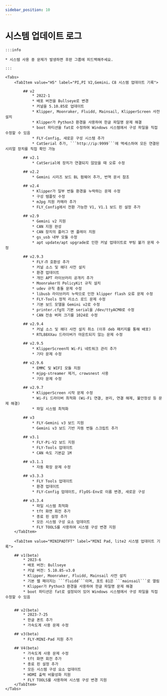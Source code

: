```yaml
---
sidebar_position: 10
---
```


# 시스템 업데이트 로그

    :::info

    * 시스템 사용 중 문제가 발생하면 후판 그룹에 피드백해주세요.
    
    :::

    <Tabs>
        <TabItem value="H5" label="PI,PI V2,Gemini，C8 시스템 업데이트 기록">

            ## v2
                * 2022-1
                * 배포 버전을 Bullseye로 변경
                * 커널을 5.10.85로 업데이트
                * Klipper, Moonraker, Fluidd, Mainsail, KlipperScreen 사전 설치
                * Klipper가 Python3 환경을 사용하여 한글 파일명 문제 해결
                * boot 파티션을 fat로 수정하여 Windows 시스템에서 구성 파일을 직접 수정할 수 있음
                * FLY-Config, 새로운 구성 시스템 추가
                * CatSerial 추가, ```http://ip:9999```에 액세스하여 모든 연결된 시리얼 장치를 직접 확인 가능

            ## v2.1
                * CatSerial에 장치가 연결되지 않았을 때 오류 수정

            ## v2.2
                * Gemini 시리즈 보드 BL 펌웨어 추가, 번역 문서 참조

            ## v2.4
                * Klipper가 일부 번들 환경을 누락하는 문제 수정
                * 구성 템플릿 수정
                * mJpg 지원 카메라 추가
                * FLY_Config에서 전환 가능한 V1, V1.1 보드 핀 설정 추가

            ## v2.9
                * Gemini v2 지원
                * CAN 지원 완성
                * CAN 장치의 플러그 앤 플레이 지원
                * gs_usb 내부 모듈 수정
                * apt update/apt upgrade로 인한 커널 업데이트로 부팅 불가 문제 수정

            ## v2.9.3
                * FLY-Π 호환성 추가
                * 커널 소스 및 헤더 사전 설치
                * 환경 업데이트
                * 개인 APT 라이브러리 공개키 추가
                * Moonraker의 PolicyKit 규칙 설치
                * udev 규칙 충돌 문제 수정
                * libusb 라이브러리 누락으로 인한 klipper flash 오류 문제 수정
                * FLY-Tools 정적 리소스 로드 문제 수정
                * 기본 보드 모델을 Gemini v2로 수정
                * printer.cfg의 기본 serial을 /dev/ttyACM0로 수정
                * CAN 전송 버퍼 크기를 1024로 수정

            ## v2.9.4
                * 커널 소스 및 헤더 사전 설치 취소 (이후 deb 패키지를 통해 배포)
                * RTL88XXau 드라이버가 마운트되지 않는 문제 수정

            ## v2.9.5
                * KlipperScreen의 Wi-Fi 네트워크 관리 추가
                * 기타 문제 수정

            ## v2.9.6
                * EMMC 및 WIFI 모듈 지원
                * mjpg-streamer 제거, crowsnest 사용
                * 기타 문제 수정

            ## v2.9.7
                * KlipperScreen 시작 문제 수정
                * Wi-Fi 드라이버 최적화 (Wi-Fi 연결, 분리, 연결 해제, 불안정성 등 문제 해결)
                * 파일 시스템 최적화

            ## v3
                * FLY-Gemini v3 보드 지원
                * Gemini v3 보드 기반 자동 번들 스크립트 추가

            ## v3.1
                * FLY-Pi-V2 보드 지원
                * FLY-Tools 업데이트
                * CAN 속도 기본값 1M

            ## v3.1.1
                * 자동 확장 문제 수정

            ## v3.3.3
                * FLY Tools 업데이트
                * 환경 업데이트
                * FLY-Config 업데이트, FlyOS-Env로 이름 변경, 새로운 구성

            ## v3.3.4
                * 파일 시스템 최적화
                * tft 화면 회전 추가
                * 종료 핀 설정 추가
                * 모든 시스템 구성 요소 업데이트
                * FLY TOOLS를 사용하여 시스템 구성 변경 지원
        </TabItem>

        <TabItem value="MINIPADTFT" label="MINI Pad, lite2 시스템 업데이트 기록">

        ## v1(beta)
            * 2023-6
            * 배포 버전: Bullseye
            * 커널 버전: 5.10.85-v3.0
            * Klipper, Moonraker, Fluidd, Mainsail 사전 설치
            * 기본 웹 페이지는 ```fluidd```이며, 포트 81은 ```mainsail```로 열림
            * Klipper가 Python3 환경을 사용하여 한글 파일명 문제 해결
            * boot 파티션은 fat로 설정되어 있어 Windows 시스템에서 구성 파일을 직접 수정할 수 있음


        ## v2(beta)
            * 2023-7-25
            * 한글 폰트 추가
            * 가속도계 사용 문제 수정

        ## v3(beta)
            * FLY-MINI-Pad 지원 추가

        ## V4(beta)
            * 가속도계 사용 문제 수정
            * tft 화면 회전 추가
            * 종료 핀 설정 추가
            * 모든 시스템 구성 요소 업데이트
            * HDMI 출력 비활성화 지원
            * FLY TOOLS를 사용하여 시스템 구성 변경 지원
        </TabItem>
    </Tabs>
